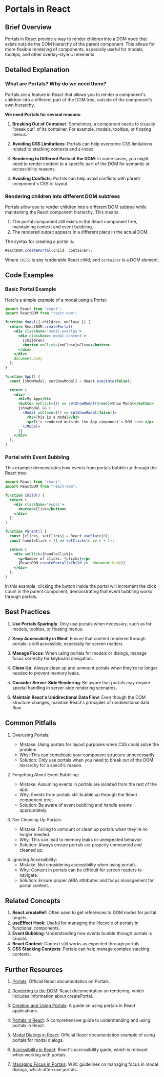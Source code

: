 
# Portals in React

## Brief Overview

<Callout emoji='💡'>
  Portals in React provide a way to render children into a DOM node that exists
  outside the DOM hierarchy of the parent component. This allows for more
  flexible rendering of components, especially useful for modals, tooltips, and
  other overlay-style UI elements.
</Callout>

## Detailed Explanation

### What are Portals? Why do we need them?

Portals are a feature in React that allows you to render a component's children into a different part of the DOM tree, outside of the component's own hierarchy.

**We need Portals for several reasons**:

1. **Breaking Out of Container**: Sometimes, a component needs to visually "break out" of its container. For example, modals, tooltips, or floating menus.

2. **Avoiding CSS Limitations**: Portals can help overcome CSS limitations related to stacking contexts and z-index.

3. **Rendering to Different Parts of the DOM**: In some cases, you might need to render content to a specific part of the DOM for semantic or accessibility reasons.

4. **Avoiding Conflicts**: Portals can help avoid conflicts with parent component's CSS or layout.

### Rendering children into different DOM subtrees

Portals allow you to render children into a different DOM subtree while maintaining the React component hierarchy. This means:

1. The portal component still exists in the React component tree, maintaining context and event bubbling.
2. The rendered output appears in a different place in the actual DOM.

The syntax for creating a portal is:

```jsx
ReactDOM.createPortal(child, container);
```

Where `child` is any renderable React child, and `container` is a DOM element.

## Code Examples

### Basic Portal Example

Here's a simple example of a modal using a Portal:

```jsx
import React from "react";
import ReactDOM from "react-dom";

function Modal({ children, onClose }) {
  return ReactDOM.createPortal(
    <div className='modal-overlay'>
      <div className='modal-content'>
        {children}
        <button onClick={onClose}>Close</button>
      </div>
    </div>,
    document.body
  );
}

function App() {
  const [showModal, setShowModal] = React.useState(false);

  return (
    <div>
      <h1>My App</h1>
      <button onClick={() => setShowModal(true)}>Show Modal</button>
      {showModal && (
        <Modal onClose={() => setShowModal(false)}>
          <h2>This is a modal</h2>
          <p>It's rendered outside the App component's DOM tree.</p>
        </Modal>
      )}
    </div>
  );
}
```

### Portal with Event Bubbling

This example demonstrates how events from portals bubble up through the React tree:

```jsx
import React from "react";
import ReactDOM from "react-dom";

function Child() {
  return (
    <div className='modal'>
      <button>Click</button>
    </div>
  );
}

function Parent() {
  const [clicks, setClicks] = React.useState(0);
  const handleClick = () => setClicks(c => c + 1);

  return (
    <div onClick={handleClick}>
      <p>Number of clicks: {clicks}</p>
      {ReactDOM.createPortal(<Child />, document.body)}
    </div>
  );
}
```

In this example, clicking the button inside the portal will increment the click count in the parent component, demonstrating that event bubbling works through portals.

## Best Practices

1. **Use Portals Sparingly**: Only use portals when necessary, such as for modals, tooltips, or floating menus.

2. **Keep Accessibility in Mind**: Ensure that content rendered through portals is still accessible, especially for screen readers.

3. **Manage Focus**: When using portals for modals or dialogs, manage focus correctly for keyboard navigation.

4. **Clean Up**: Always clean up and unmount portals when they're no longer needed to prevent memory leaks.

5. **Consider Server-Side Rendering**: Be aware that portals may require special handling in server-side rendering scenarios.

6. **Maintain React's Unidirectional Data Flow**: Even though the DOM structure changes, maintain React's principles of unidirectional data flow.

## Common Pitfalls

<Callout>

1. Overusing Portals:

   - Mistake: Using portals for layout purposes when CSS could solve the problem.
   - Why: This can complicate your component structure unnecessarily.
   - Solution: Only use portals when you need to break out of the DOM hierarchy for a specific reason.

</Callout>

<Callout>

2. Forgetting About Event Bubbling:

   - Mistake: Assuming events in portals are isolated from the rest of the app.
   - Why: Events from portals still bubble up through the React component tree.
   - Solution: Be aware of event bubbling and handle events appropriately.

</Callout>

<Callout>

3. Not Cleaning Up Portals:

   - Mistake: Failing to unmount or clean up portals when they're no longer needed.
   - Why: This can lead to memory leaks or unexpected behavior.
   - Solution: Always ensure portals are properly unmounted and cleaned up.

</Callout>

<Callout>

4. Ignoring Accessibility:
   - Mistake: Not considering accessibility when using portals.
   - Why: Content in portals can be difficult for screen readers to navigate.
   - Solution: Ensure proper ARIA attributes and focus management for portal content.

</Callout>

## Related Concepts

1. **React.createRef**: Often used to get references to DOM nodes for portal targets.
2. **useEffect Hook**: Useful for managing the lifecycle of portals in functional components.
3. **Event Bubbling**: Understanding how events bubble through portals is crucial.
4. **React Context**: Context still works as expected through portals.
5. **CSS Stacking Contexts**: Portals can help manage complex stacking contexts.

## Further Resources

<Callout emoji='📚'>

1. [Portals](https://react.dev/reference/react-dom/createPortal): Official React documentation on Portals.

2. [Rendering to the DOM](https://react.dev/reference/react-dom/render): React documentation on rendering, which includes information about createPortal.

3. [Creating and Using Portals](https://react.dev/learn/using-portals): A guide on using portals in React applications.

4. [Portals in React](https://blog.logrocket.com/learn-react-portals-by-example/): A comprehensive guide to understanding and using portals in React.

5. [Modal Dialogs in React](https://reactjs.org/docs/portals.html#usage): Official React documentation example of using portals for modal dialogs.

6. [Accessibility in React](https://reactjs.org/docs/accessibility.html): React's accessibility guide, which is relevant when working with portals.

7. [Managing Focus in Portals](https://www.w3.org/TR/wai-aria-practices/#dialog_modal): W3C guidelines on managing focus in modal dialogs, which often use portals.

</Callout>
